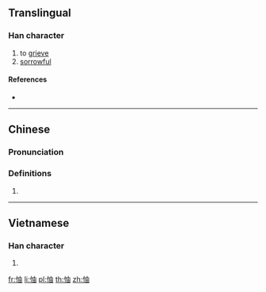 ==Translingual==

===Han character===
{{Han char|rn=61|rad=心|as=05|sn=8|four=95060|canj=PLW|ids=⿰忄由}}

# to [[grieve]]
# [[sorrowful]]

====References====
* {{Han ref|kx=0381.090|dkj=10463|dj=0709.080|hdz=42285.040|uh=601E|ud=24606|bh=CCA6|bd=52390}}

----

==Chinese==
{{zh-forms}}

===Pronunciation===
{{zh-pron
|m=chóu,yóu
|c=jau4,zau6
|mc=y
|oc=y
|cat=
}}

===Definitions===
{{zh-hanzi}}

# {{defn|lang=zh|sort=心05}}

----

==Vietnamese==

===Han character===
{{vi-hantu|dầu|rs=心05}}

# {{defn|lang=vi}}

[[fr:怞]]
[[li:怞]]
[[pl:怞]]
[[th:怞]]
[[zh:怞]]